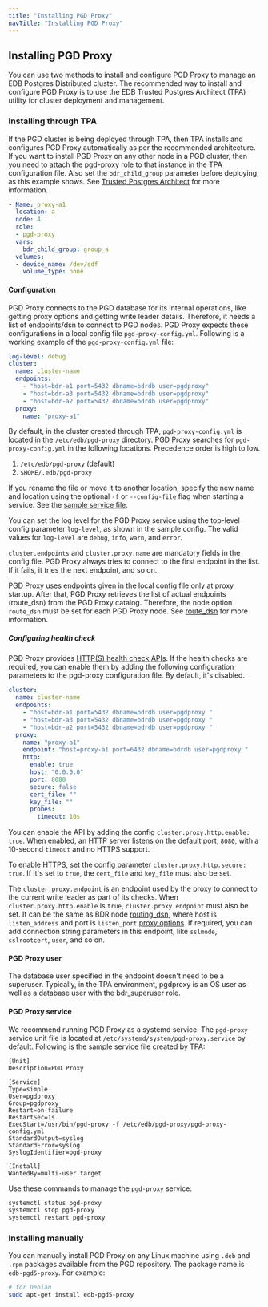```yaml
---
title: "Installing PGD Proxy"
navTitle: "Installing PGD Proxy"
---
```


## Installing PGD Proxy

You can use two methods to install and configure PGD Proxy to manage an EDB Postgres Distributed cluster. The recommended way to install and configure PGD Proxy is to use the EDB Trusted Postgres Architect (TPA) utility for cluster deployment and management.

### Installing through TPA

If the PGD cluster is being deployed through TPA, then TPA installs and configures PGD Proxy automatically as per the recommended architecture. If you want to install PGD Proxy on any other node in a PGD cluster, then you need to attach the pgd-proxy role to that instance in the TPA configuration file. Also set the `bdr_child_group` parameter before deploying, as this example shows. See [Trusted Postgres Architect](../admin-tpa/) for more information.

```yaml
- Name: proxy-a1
  location: a
  node: 4
  role:
  - pgd-proxy
  vars:
    bdr_child_group: group_a
  volumes:
  - device_name: /dev/sdf
    volume_type: none
```

#### Configuration

PGD Proxy connects to the PGD database for its internal operations, like getting proxy options and getting write leader details. Therefore, it needs a list of endpoints/dsn to connect to PGD nodes. PGD Proxy expects these configurations in a local config file `pgd-proxy-config.yml`. Following is a working example of the `pgd-proxy-config.yml` file:

```yaml
log-level: debug
cluster:
  name: cluster-name
  endpoints:
    - "host=bdr-a1 port=5432 dbname=bdrdb user=pgdproxy"
    - "host=bdr-a3 port=5432 dbname=bdrdb user=pgdproxy"
    - "host=bdr-a2 port=5432 dbname=bdrdb user=pgdproxy"
  proxy:
    name: "proxy-a1"
```

By default, in the cluster created through TPA, `pgd-proxy-config.yml` is located in the `/etc/edb/pgd-proxy` directory. PGD Proxy searches for `pgd-proxy-config.yml` in the following locations. Precedence order is high to low.

  1. `/etc/edb/pgd-proxy` (default)
  2. `$HOME/.edb/pgd-proxy`

If you rename the file or move it to another location, specify the new name and location using the optional `-f` or `--config-file` flag when starting a service. See the [sample service file](#pgd-proxy-service).

You can set the log level for the PGD Proxy service using the top-level config parameter `log-level`, as shown in the sample config. The valid values for `log-level` are `debug`, `info`, `warn`, and  `error`.

`cluster.endpoints` and `cluster.proxy.name` are mandatory fields in the config file. PGD Proxy always tries to connect to the first endpoint in the list. If it fails, it tries the next endpoint, and so on.

PGD Proxy uses endpoints given in the local config file only at proxy startup. After that, PGD Proxy retrieves the list of actual endpoints (route_dsn) from the PGD Proxy catalog. Therefore, the node option `route_dsn` must be set for each PGD Proxy node. See [route_dsn](../routing#configuration) for more information.

##### Configuring health check

PGD Proxy provides [HTTP(S) health check APIs](proxy#proxy-health-check). If the health checks are required, you can enable them by adding the following configuration parameters to the pgd-proxy configuration file. By default, it's disabled.

```yaml
cluster:
  name: cluster-name
  endpoints:
    - "host=bdr-a1 port=5432 dbname=bdrdb user=pgdproxy "
    - "host=bdr-a3 port=5432 dbname=bdrdb user=pgdproxy "
    - "host=bdr-a2 port=5432 dbname=bdrdb user=pgdproxy "
  proxy:
    name: "proxy-a1"
    endpoint: "host=proxy-a1 port=6432 dbname=bdrdb user=pgdproxy "
    http:
      enable: true
      host: "0.0.0.0"
      port: 8080
      secure: false
      cert_file: ""
      key_file: ""
      probes:
        timeout: 10s
```

You can enable the API by adding the config `cluster.proxy.http.enable: true`. When enabled, an HTTP server listens on the default port, `8080`, with a 10-second `timeout` and no HTTPS support.

To enable HTTPS, set the config parameter `cluster.proxy.http.secure: true`. If it's set to `true`, the `cert_file` and `key_file` must also be set.

The `cluster.proxy.endpoint` is an endpoint used by the proxy to connect to the current write leader as part of its checks. When `cluster.proxy.http.enable` is `true`, `cluster.proxy.endpoint` must also be set. It can be the same as BDR node [routing_dsn](../routing#configuration), where host is `listen_address` and port is `listen_port` [proxy options](../routing#configuration). If required, you can add connection string parameters in this endpoint, like `sslmode`, `sslrootcert`, `user`, and so on.

#### PGD Proxy user

The database user specified in the endpoint doesn't need to be a superuser. Typically, in the TPA environment, pgdproxy is an OS user as well as a database user with the bdr_superuser role.

#### PGD Proxy service

We recommend running PGD Proxy as a systemd service. The `pgd-proxy` service unit file is located at `/etc/systemd/system/pgd-proxy.service` by default. Following is the sample service file created by TPA:

```text
[Unit]
Description=PGD Proxy

[Service]
Type=simple
User=pgdproxy
Group=pgdproxy
Restart=on-failure
RestartSec=1s
ExecStart=/usr/bin/pgd-proxy -f /etc/edb/pgd-proxy/pgd-proxy-config.yml
StandardOutput=syslog
StandardError=syslog
SyslogIdentifier=pgd-proxy

[Install]
WantedBy=multi-user.target
```

Use these commands to manage the `pgd-proxy` service:

```sh
systemctl status pgd-proxy
systemctl stop pgd-proxy
systemctl restart pgd-proxy
```

### Installing manually

You can manually install PGD Proxy on any Linux machine using `.deb` and `.rpm` packages available from the PGD repository. The package name is `edb-pgd5-proxy`. For example:

```sh
# for Debian
sudo apt-get install edb-pgd5-proxy
```
